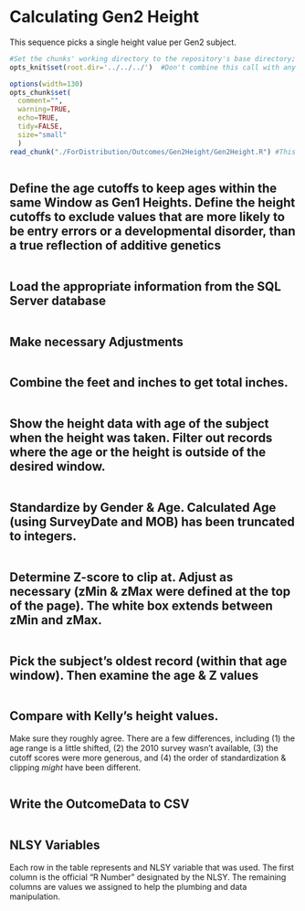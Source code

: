 # Calculating Gen2 Height
This sequence picks a single height value per Gen2 subject.

```r
#Set the chunks' working directory to the repository's base directory; this assumes the report is nested inside of two directories.
opts_knit$set(root.dir='../../../')  #Don't combine this call with any other chunk -espeically one that uses file paths.
```

```r
options(width=130)
opts_chunk$set(
  comment="", 
  warning=TRUE, 
  echo=TRUE, 
  tidy=FALSE, 
  size="small"
  )
read_chunk("./ForDistribution/Outcomes/Gen2Height/Gen2Height.R") #This allows knitr to call chunks tagged in the underlying .R file.
```

```r
```
## Define the age cutoffs to keep ages within the same Window as Gen1 Heights.  Define the height cutoffs to exclude values that are more likely to be entry errors or a developmental disorder, than a true reflection of additive genetics
```r
```

## Load the appropriate information from the SQL Server database
```r
```

## Make necessary Adjustments
```r
```

## Combine the feet and inches to get total inches.  
```r
```

## Show the height data with age of the subject when the height was taken.  Filter out records where the age or the height is outside of the desired window.
```r
```
## Standardize by Gender & Age.  Calculated Age (using SurveyDate and MOB) has been truncated to integers.  
```r
```

## Determine Z-score to clip at.  Adjust as necessary (zMin & zMax were defined at the top of the page).  The white box extends between zMin and zMax.
```r
```

## Pick the subject's oldest record (within that age window).  Then examine the age & Z values
```r
```

## Compare with Kelly's height values.  

Make sure they roughly agree. There are a few differences, including (1) the age range is a little shifted, (2) the 2010 survey wasn't available, (3) the cutoff scores were more generous, and (4) the order of standardization & clipping *might* have been different.
```r
```

## Write the OutcomeData to CSV
```r
```

## NLSY Variables
Each row in the table represents and NLSY variable that was used.  The first column is the official "R Number" designated by the NLSY.  The remaining columns are values we assigned to help the plumbing and data manipulation.
```r
```
